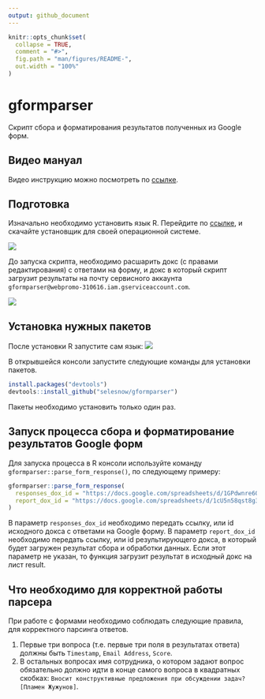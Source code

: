 ```yaml
---
output: github_document
---
```


<!-- README.md is generated from README.Rmd. Please edit that file -->

```r
knitr::opts_chunk$set(
  collapse = TRUE,
  comment = "#>",
  fig.path = "man/figures/README-",
  out.width = "100%"
)
```


# gformparser

Скрипт сбора и форматирования результатов полученных из Google форм.

## Видео мануал
Видео инструкцию можно посмотреть по [ссылке](https://www.youtube.com/watch?v=xP8groQlPtk).

## Подготовка
Изначально необходимо установить язык R. Перейдите по [ссылке](https://cran.r-project.org/), и скачайте установщик для своей операционной системе.

![](http://img.netpeak.ua/alsey/1CJLAFG.png)

До запуска скрипта, необходимо расшарить докс (с правами редактирования) с ответами на форму, и докс в который скрипт загрузит результаты на почту сервисного аккаунта `gformparser@webpromo-310616.iam.gserviceaccount.com`.

![](http://img.netpeak.ua/alsey/1CJM3NY.png)

## Установка нужных пакетов
После установки R запустите сам язык:
![](http://img.netpeak.ua/alsey/1CJLO9Z.png)

В открывшейся консоли запустите следующие команды для установки пакетов.

```r
install.packages("devtools")
devtools::install_github("selesnow/gformparser")
```

Пакеты необходимо установить только один раз.


## Запуск процесса сбора и форматирование результатов Google форм
Для запуска процесса в R консоли используйте команду `gformparser::parse_form_response()`, по следующему примеру:

```r
gformparser::parse_form_response(
  responses_dox_id = "https://docs.google.com/spreadsheets/d/1GPdwnre6O_BuS3sRJIDBPuhbHtLC28TapLmBxf816TI/edit#gid=1971596860",
  report_dox_id = "https://docs.google.com/spreadsheets/d/1cU5n58qst8g3R-Zm9tze5tqjqlsiCKtViEzDe8rPUgk/edit?resourcekey#gid=44788386"
)
```

В параметр `responses_dox_id` необходимо передать ссылку, или id исходного докса с ответами на Google форму.
В параметр `report_dox_id` необходимо передать ссылку, или id результирующего докса, в который будет загружен результат сбора и обработки данных. Если этот параметр не указан, то функция загрузит результат в исходный докс на лист result.

## Что необходимо для корректной работы парсера
При работе с формами необходимо соблюдать следующие правила, для корректного парсинга ответов.

1. Первые три вопроса (т.е. первые три поля в результатах ответа) должны быть `Timestamp`, `Email Address`, `Score`.
2. В остальных вопросах имя сотрудника, о котором задают вопрос обязательно должно идти в конце самого вопроса в квадратных скобках: `Вносит конструктивные предложения при обсуждении задач? [Пламен Жужунов]`.
